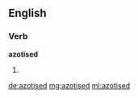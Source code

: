 ==English==

===Verb===
'''azotised'''

# {{past of|[[azotise]]}}

[[de:azotised]]
[[mg:azotised]]
[[ml:azotised]]